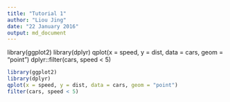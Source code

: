 ```yaml
---
title: "Tutorial 1"
author: "Liou Jing"
date: "22 January 2016"
output: md_document
---
```


library(ggplot2)
library(dplyr)
qplot(x = speed, y = dist, data = cars, geom = "point")
dplyr::filter(cars, speed < 5)
```r
library(ggplot2)
library(dplyr)
qplot(x = speed, y = dist, data = cars, geom = "point")
filter(cars, speed < 5)

```